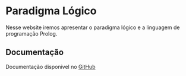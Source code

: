 # Paradigma Lógico
 
Nesse website iremos apresentar o paradigma lógico e a linguagem de programação Prolog.


## Documentação

Documentação disponivel no [GitHub](https://github.com/devmarcosvinicius/paradigma-logico-prolog)
